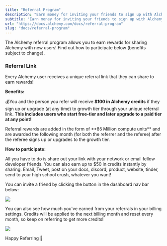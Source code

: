 ```yaml
---
title: "Referral Program"
description: "Earn money for inviting your friends to sign up with Alchemy!"
subtitle: "Earn money for inviting your friends to sign up with Alchemy!"
url: "https://docs.alchemy.com/docs/referral-program"
slug: "docs/referral-program"
---
```


The Alchemy referral program allows you to earn rewards for sharing Alchemy with new users! Find out how to participate below (benefits subject to change).

### Referral Link

Every Alchemy user receives a unique referral link that they can share to earn rewards!

**Benefits:**

💰You and the person you refer will receive **$100 in Alchemy credits** if they sign up or upgrade (at any time) to growth tier through your unique referral link. **This includes users who start free-tier and later upgrade to a paid tier at any point!**

<Info>
  Referral rewards are added in the form of **85 Million compute units** and are awarded the following month (for both the referrer and the referee) after the referee signs up or upgrades to the growth tier.
</Info>

**How to participate:**

All you have to do is share out your link with your network or email fellow developer friends. You can also earn up to $50 in credits instantly by sharing. Email, Tweet, post on your docs, discord, product, website, tinder, send to your high school crush, whatever you want!

You can invite a friend by clicking the button in the dashboard nav bar below:

![](5f1d8a2-Screenshot_2023-04-03_at_1.17.32_PM.png)

You can also see how much you've earned from your referrals in your billing settings. Credits will be applied to the next billing month and reset every month, so keep on referring to get more credits!

![](24d810b-Screenshot_2023-04-03_at_12.54.53_PM.png)

Happy Referring 🎉
